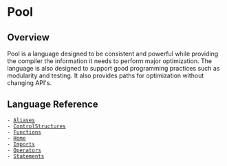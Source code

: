 = Pool =

== Overview ==

Pool is a language designed to be consistent and powerful while providing the
compiler the information it needs to perform major optimization.  The language
is also designed to support good programming practices such as modularity and
testing.  It also provides paths for optimization without changing API's.

== Language Reference ==

 - [[Aliases]]
 - [[ControlStructures]]
 - [[Functions]]
 - [[Home]]
 - [[Imports]]
 - [[Operators]]
 - [[Statements]]


